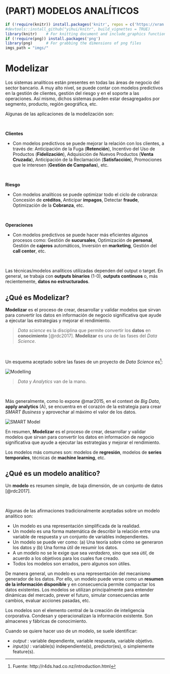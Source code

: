 
# (PART) MODELOS ANALÍTICOS {-} 

```{r setup, echo=FALSE, message=FALSE, warning=FALSE, cache=FALSE, comment=FALSE, results="hide"}
if (!require(knitr)) install.packages('knitr', repos = c('https://xran.yihui.name', 'https://cran.rstudio.org'))
#devtools::install_github("yihui/knitr", build_vignettes = TRUE)
library(knitr)    # For knitting document and include_graphics function
if (!require(png)) install.packages('png')
library(png)      # For grabbing the dimensions of png files
imgs_path = "imgs/"
```


# Modelizar {#modelizacion}

<!-- ---------## Motivación---------------------------------------------- -->

Los sistemas analíticos  están presentes en todas las áreas de negocio del sector bancario.  A muy alto nivel, se puede contar con modelos predictivos en la gestión de clientes, gestión del riesgo y en el soporte a las operaciones. Así mismo, dichos sistemas pueden estar desagregados por segmento, producto, región geográfica, etc. 

Algunas de las aplicaciones de la modelización son:


<br>
<div class="info">
**Clientes**
</div>

 * Con modelos predictivos se puede mejorar la relación con los clientes, a través de: Anticipación de la Fuga (**Retención**), Incentivo del Uso de Productos (**Fidelización**), Adquisición de Nuevos Productos (**Venta Cruzada**), Anticipación de la Reclamación (**Satisfacción**), Promociones que le interesen (**Gestión de Campañas**), etc. 

<br>

<div class="info">
**Riesgo**
</div>

 * Con modelos analíticos se puede optimizar todo el ciclo de cobranza: Concesión de **créditos**, Anticipar **impagos**, Detectar **fraude**, Optimización de la **Cobranza**, etc.

<br>

<div class="info">
**Operaciones**
</div>

 * Con modelos predictivos se puede hacer más eficientes algunos procesos como: Gestión de **sucursales**, Optimización de **personal**, Gestión de **cajeros** automáticos, Inversión en **marketing**, Gestión del **call center**, etc.

<br>


Las técnicas/modelos analíticos utilizadas dependen del output o target. En general, se trabaja con **outputs binarios** (1-0), **outputs continuos** o, más recientemente, **datos no estructurados**.

<!-- ------------------------------------------------------- -->

## ¿Qué es Modelizar? {#modelizar}



<div class="info">
**Modelizar** es el proceso de crear, desarrollar y validar modelos que sirvan  para convertir los datos en información de negocio significativa que ayude a ejecutar las estrategias y mejorar el rendimiento.
</div>



 > _Data science_  es la disciplina que permite convertir los **datos** en **conocimiento** [@rdc2017].  **Modelizar** es una de las fases del _Data Science_.

<br>

Un esquema aceptado sobre las fases de un proyecto de _Data Science_ es^[Fuente: http://r4ds.had.co.nz/introduction.html]:

<img src='http://r4ds.had.co.nz/diagrams/data-science-model.png' alt="Modelling" style="float:width:90%;">



 > _Data_ y _Analytics_ van de la mano.  

<br>

Más generalmente, como lo expone @mar2015, en el context de _Big Data_, **apply analytics** (A), se encuentra en el corazón de la estrategia para crear  _SMART Business_ y aprovechar al máximo el valor de los datos.

<img src='http://www.meiyusheng.com/wp-content/uploads/2015/04/1.jpg' alt="SMART Model" style="float:width:60%;">

En resumen, **Modelizar** es el proceso de crear, desarrollar y validar modelos que sirvan  para convertir los datos en información de negocio significativa que ayude a ejecutar las estrategias y mejorar el rendimiento.

Los modelos más comunes son: modelos de **regresión**, modelos de **series temporales**, técnicas de **machine learning**, etc.


<!-- ------------------------------------------------------- -->
## ¿Qué es un  modelo analítico?


<div class="info">
Un **modelo** es resumen simple, de baja dimensión, de un conjunto de datos [@rdc2017].
</div>

<br>


Algunas de las afirmaciones tradicionalmente aceptadas sobre un modelo analítico son:

 * Un modelo es una representación simplificada de la realidad.
 * Un modelo es una forma matemática de describir la relación entre una variable de respuesta y un conjunto de variables independientes.
 * Un modelo se puede ver como: (a) Una teoría sobre cómo se generaron los datos y (b) Una forma útil de resumir los datos.
 * A un modelo no se le exige que sea _verdadero_, sino que sea _útil_, de acuerdo a los objetivos para los cuales fue creado.
 * Todos los modelos son errados, pero algunos son útiles.


De manera general, un modelo es una representación del mecanismo generador de los datos. Por ello, un modelo puede verse como un **resumen de la información disponible** y en consecuencia permite compactar los datos existentes. Los modelos se utilizan principalmente para entender dinámicas del mercado, prever el futuro, simular consecuencias ante cambios, evaluar acciones pasadas,  etc.


<div class="rmdcomment">
Los modelos son el elemento central de la creación de inteligencia corporativa.
Condesan y operacionalizan la información existente. Son almacenes y fábricas de conocimiento.
</div>

Cuando se quiere hacer uso de un modelo, se suele identificar:

 * _output_ : variable dependiente, variable respuesta, variable objetivo.
 * _input(s)_ : variable(s) independiente(s), predictor(es), o simplemente feature(s).
 

<!-- ------------------------------------------------------- -->



